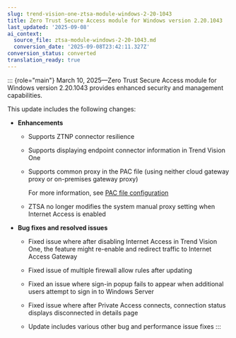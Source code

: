 ```yaml
---
slug: trend-vision-one-ztsa-module-windows-2-20-1043
title: Zero Trust Secure Access module for Windows version 2.20.1043
last_updated: '2025-09-08'
ai_context:
  source_file: ztsa-module-windows-2-20-1043.md
  conversion_date: '2025-09-08T23:42:11.327Z'
conversion_status: converted
translation_ready: true
---
```


::: {role="main"}
March 10, 2025—Zero Trust Secure Access module for Windows version 2.20.1043 provides enhanced security and management capabilities.

This update includes the following changes:

- **Enhancements**

  - Supports ZTNP connector resilience

  - Supports displaying endpoint connector information in Trend Vision One

  - Supports common proxy in the PAC file (using neither cloud gateway proxy or on-premises gateway proxy)

    For more information, see [PAC file configuration](pac-file-configuration.mdx)

  - ZTSA no longer modifies the system manual proxy setting when Internet Access is enabled

- **Bug fixes and resolved issues**

  - Fixed issue where after disabling Internet Access in Trend Vision One, the feature might re-enable and redirect traffic to Internet Access Gateway

  - Fixed issue of multiple firewall allow rules after updating

  - Fixed an issue where sign-in popup fails to appear when additional users attempt to sign in to Windows Server

  - Fixed issue where after Private Access connects, connection status displays disconnected in details page

  - Update includes various other bug and performance issue fixes
:::
